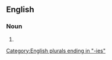 ==English==

===Noun===
{{head|en|noun form}}

# {{plural of|en|xylography}}

[[Category:English plurals ending in "-ies"]]